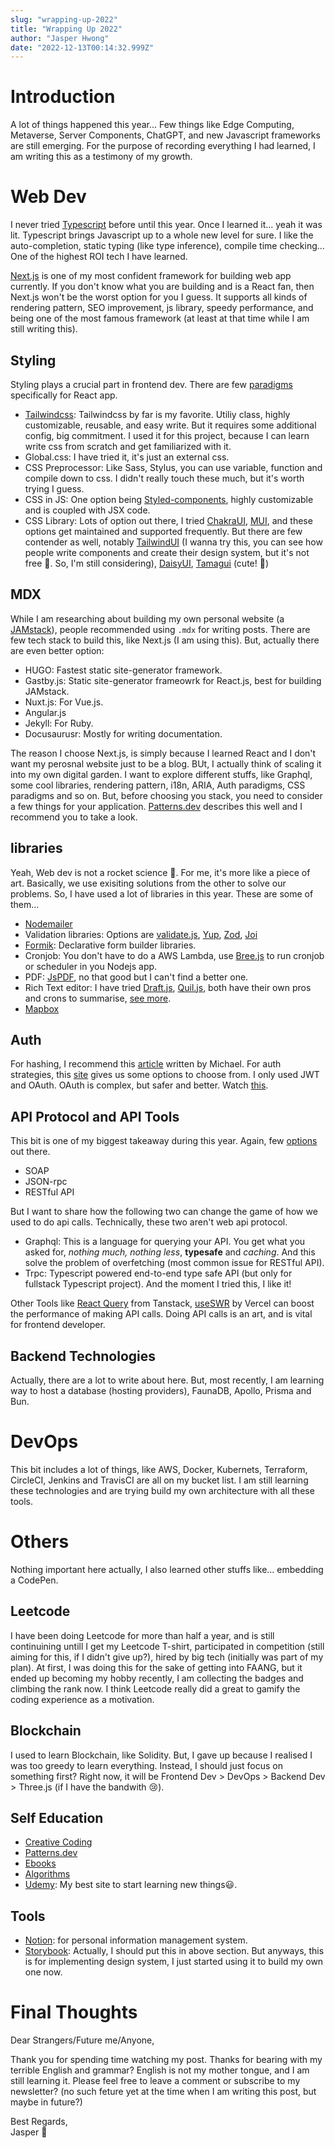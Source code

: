 ```yaml
---
slug: "wrapping-up-2022"
title: "Wrapping Up 2022"
author: "Jasper Hwong"
date: "2022-12-13T00:14:32.999Z"
---
```


# Introduction

A lot of things happened this year... Few things like Edge Computing, Metaverse, Server Components, ChatGPT, and
new Javascript frameworks are still emerging. For the purpose of recording everything I had learned, I am writing this as a testimony of my growth.

# Web Dev

I never tried [Typescript](https://www.typescriptlang.org/) before until this year. Once I learned it... yeah it was lit. Typescript brings Javascript up to a
whole new level for sure. I like the auto-completion, static typing (like type inference), compile time checking... One of the highest
ROI tech I have learned.

[Next.js](https://nextjs.org/) is one of my most confident framework for building web app currently. If you don't know what you are building and is a React fan,
then Next.js won't be the worst option for you I guess. It supports all kinds of rendering pattern, SEO improvement, js library, speedy performance,
and being one of the most famous framework (at least at that time while I am still writing this).

## Styling

Styling plays a crucial part in frontend dev. There are few [paradigms](https://www.youtube.com/watch?v=ouncVBiye_M) specifically for React app.

- [Tailwindcss](https://tailwindcss.com/): Tailwindcss by far is my favorite. Utiliy class, highly customizable, reusable, and easy write.
  But it requires some additional config, big commitment. I used it for this project, because I can learn write css from scratch and get familiarized with it.
- Global.css: I have tried it, it's just an external css.
- CSS Preprocessor: Like Sass, Stylus, you can use variable, function and compile down to css. I didn't really touch these much, but it's worth trying I guess.
- CSS in JS: One option being [Styled-components](https://styled-components.com/), highly customizable and is coupled with JSX code.
- CSS Library: Lots of option out there, I tried [ChakraUI](https://chakra-ui.com/), [MUI](https://mui.com/), and these options get maintained and supported frequently.
  But there are few contender as well, notably [TailwindUI](https://tailwindui.com/) (I wanna try this, you can see how people write components and create their design system,
  but it's not free 🙁. So, I'm still considering), [DaisyUI](https://daisyui.com/), [Tamagui](https://tamagui.dev/) (cute! 🥰)

## MDX

While I am researching about building my own personal website (a [JAMstack](https://jamstack.org/)), people recommended using `.mdx` for writing posts.
There are few tech stack to build this, like Next.js (I am using this). But, actually there are even better option:

- HUGO: Fastest static site-generator framework.
- Gastby.js: Static site-generator frameowrk for React.js, best for building JAMstack.
- Nuxt.js: For Vue.js.
- Angular.js
- Jekyll: For Ruby.
- Docusaurusr: Mostly for writing documentation.

The reason I choose Next.js, is simply because I learned React and I don't want my perosnal website just to be a blog. BUt, I actually think of scaling it
into my own digital garden. I want to explore different stuffs, like Graphql, some cool libraries, rendering pattern, i18n, ARIA, Auth paradigms,
CSS paradigms and so on. But, before choosing you stack, you need to consider a few things for your application.
[Patterns.dev](https://www.patterns.dev/posts/rendering-introduction/) describes this well and I recommend you to take a look.

## libraries

Yeah, Web dev is not a rocket science 🚀. For me, it's more like a piece of art. Basically, we use exisiting solutions from the other to solve our problems.
So, I have used a lot of libraries in this year. These are some of them...

- [Nodemailer](https://nodemailer.com/about/)
- Validation libraries: Options are [validate.js](https://validatejs.org/), [Yup](https://github.com/jquense/yup), [Zod](https://github.com/colinhacks/zod),
  [Joi](https://joi.dev/api/?v=17.7.0)
- [Formik](https://formik.org/): Declarative form builder libraries.
- Cronjob: You don't have to do a AWS Lambda, use [Bree.js](https://github.com/breejs/bree) to run cronjob or scheduler in you Nodejs app.
- PDF: [JsPDF](https://github.com/parallax/jsPDF), no that good but I can't find a better one.
- Rich Text editor: I have tried [Draft.js](https://draftjs.org/), [Quil.js](https://quilljs.com/), both have their own pros and crons to summarise, 
  [see more](https://blog.bitsrc.io/top-5-rich-text-editors-for-react-in-2021-628fecf0f7e0).
- [Mapbox](https://www.mapbox.com/)

## Auth

For hashing, I recommend this [article](https://medium.com/analytics-vidhya/password-hashing-pbkdf2-scrypt-bcrypt-and-argon2-e25aaf41598e) written by Michael.
For auth strategies, this [site](https://roadmap.sh/frontend) gives us some options to choose from. I only used JWT and OAuth. OAuth is complex, but safer and better.
Watch [this](https://supertokens.com/blog/oauth-vs-jwt).

## API Protocol and API Tools

This bit is one of my biggest takeaway during this year. Again, few [options](https://stoplight.io/api-types) out there.

- SOAP
- JSON-rpc
- RESTful API

But I want to share how the following two can change the game of how we used to do api calls. Technically, these two aren't web api protocol.

- Graphql: This is a language for querying your API. You get what you asked for, _nothing much, nothing less_, **typesafe** and *caching*. And this solve the problem of overfetching (most common issue for RESTful API).
- Trpc: Typescript powered end-to-end type safe API (but only for fullstack Typescript project). And the moment I tried this, I like it!

Other Tools like [React Query](https://react-query-v3.tanstack.com/overview) from Tanstack, [useSWR](https://swr.vercel.app/) by Vercel can boost the performance of making API calls.
Doing API calls is an art, and is vital for frontend developer.

## Backend Technologies

Actually, there are a lot to write about here. But, most recently, I am learning way to host a database (hosting providers), FaunaDB, Apollo, Prisma and Bun.

# DevOps

This bit includes a lot of things, like AWS, Docker, Kubernets, Terraform, CircleCI, Jenkins and TravisCI are all on my bucket list.
I am still learning these technologies and are trying build my own architecture with all these tools.

# Others

Nothing important here actually, I also learned other stuffs like... embedding a CodePen.

<CodeSandbox codeSandboxId="first-sandbox-lhsief" />

## Leetcode

I have been doing Leetcode for more than half a year, and is still continuining untill I get my Leetcode T-shirt,
participated in competition (still aiming for this, if I didn't give up?), hired by big tech (initially was part of my plan).
At first, I was doing this for the sake of getting into FAANG, but it ended up becoming my hobby recently, I am collecting the badges and
climbing the rank now. I think Leetcode really did a great to gamify the coding experience as a motivation.

## Blockchain

I used to learn Blockchain, like Solidity. But, I gave up because I realised I was too greedy to learn everything. Instead, I should just focus on
something first? Right now, it will be Frontend Dev > DevOps > Backend Dev > Three.js (if I have the bandwith 😢).

## Self Education

- [Creative Coding](https://github.com/terkelg/awesome-creative-coding)
- [Patterns.dev](https://www.patterns.dev/)
- [Ebooks](https://github.com/EbookFoundation/free-programming-books)
- [Algorithms](https://github.com/williamfiset/Algorithms)
- [Udemy](https://udemy.com): My best site to start learning new things😃.

## Tools

- [Notion](https://www.notion.so/): for personal information management system.
- [Storybook](https://storybook.js.org/): Actually, I should put this in above section. 
  But anyways, this is for implementing design system, I just started using it to build my own one now.

# Final Thoughts

Dear Strangers/Future me/Anyone,

Thank you for spending time watching my post. Thanks for bearing with my terrible English and grammar? English is not my mother tongue,
and I am still learning it. Please feel free to leave a comment or subscribe to my newsletter? (no such feture yet at the time when I am writing this post, but maybe in future?)

Best Regards,
<br/>Jasper 🐬




